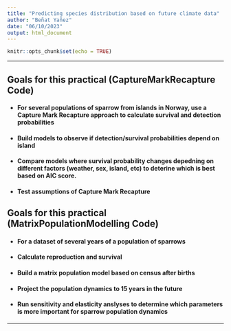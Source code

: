 ```yaml
---
title: "Predicting species distribution based on future climate data"
author: "Beñat Yañez"
date: "06/10/2023"
output: html_document
---
```


```r
knitr::opts_chunk$set(echo = TRUE)
```

***

## Goals for this practical (CaptureMarkRecapture Code)

* #### For several populations of sparrow from islands in Norway, use a Capture Mark Recapture approach to calculate survival and detection probabilities
* #### Build models to observe if detection/survival probabilities depend on island
* #### Compare models where survival probability changes depedning on different factors (weather, sex, island, etc) to deterine which is best based on AIC score.
* #### Test assumptions of Capture Mark Recapture

## Goals for this practical (MatrixPopulationModelling Code)
* #### For a dataset of several years of a population of sparrows 
* #### Calculate reproduction and survival
* #### Build a matrix population model based on census after births
* #### Project the population dynamics to 15 years in the future
* #### Run sensitivity and elasticity anslyses to determine which parameters is more important for sparrow population dynamics

***
